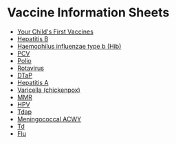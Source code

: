 # Vaccine Information Sheets

- [Your Child's First Vaccines](https://files.rothrotterlaster.com/vaccines/multi.pdf)
- [Hepatitis B](https://files.rothrotterlaster.com/vaccines/hepatitis_b.pdf)
- [Haemophilus influenzae type b (Hib)](https://files.rothrotterlaster.com/vaccines/hib.pdf)
- [PCV](https://files.rothrotterlaster.com/vaccines/pcv.pdf)
- [Polio](https://files.rothrotterlaster.com/vaccines/polio_ipv.pdf)
- [Rotavirus](https://files.rothrotterlaster.com/vaccines/rotavirus.pdf)
- [DTaP](https://files.rothrotterlaster.com/vaccines/dtap.pdf)
- [Hepatitis A](https://files.rothrotterlaster.com/vaccines/hepatitis_a.pdf)
- [Varicella (chickenpox)](https://files.rothrotterlaster.com/vaccines/varicella.pdf)
- [MMR](https://files.rothrotterlaster.com/vaccines/mmr.pdf)
- [HPV](https://files.rothrotterlaster.com/vaccines/hpv.pdf)
- [Tdap](https://files.rothrotterlaster.com/vaccines/tdap.pdf)
- [Meningococcal ACWY](https://files.rothrotterlaster.com/vaccines/meningococcal_acwy.pdf)
- [Td](https://files.rothrotterlaster.com/vaccines/td.pdf)
- [Flu](https://files.rothrotterlaster.com/vaccines/flu_inactive.pdf)
